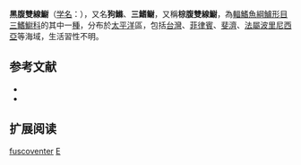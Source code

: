 {{Speciesbox
| name = 黑腹雙線䲁
| status = NE
| status_system = IUCN3.1
| image = 
| genus = Enneapterygius
| species = fuscoventer
| authority = [[Fricke|Fricke]], 1997
| synonyms = 
}}

'''黑腹雙線䲁'''（[[学名|学名]]：{{lang|la|'''''Enneapterygius fuscoventer'''''}}），又名'''狗鰷'''、'''三鰭鳚'''，又稱'''棕腹雙線䲁'''，為[[輻鰭魚綱|輻鰭魚綱]][[鱸形目|鱸形目]][[三鰭䲁科|三鰭䲁科]]的其中一[[種|種]]，分布於[[太平洋|太平洋]]區，包括[[台灣|台灣]]、[[菲律賓|菲律賓]]、[[斐濟|斐濟]]、[[法屬波里尼西亞|法屬波里尼西亞]]等海域，生活習性不明。

==参考文献==
*{{FishBase_species|genus=Enneapterygius|species=fuscoventer|year=2012|month=3}}
* {{TaiBNET| zh=黑腹雙線鳚 | id=395363 | binomial=Enneapterygius fuscoventer | authority=Fricke, 1997 | var= | accessdate=2013-01-24}}
== 扩展阅读 ==
{{refbegin}}
{{wikispecies-inline|Enneapterygius fuscoventer|黑腹雙線䲁}}
{{refend}}
{{Taxonbar|from=Q1827256}}

[[Category:雙線䲁屬|fuscoventer]]
[[Category:1997年描述的鱼类|E]]


{{鱸形目小作品}}